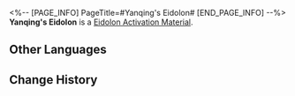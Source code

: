 <%-- [PAGE_INFO]
PageTitle=#Yanqing's Eidolon#
[END_PAGE_INFO] --%>
{{Item Infobox
|id          = 11209
|image       = Item Yanqing's Eidolon.png
|type        = Eidolon Activation Material
|invCategory = 
|rarity      = 5
|effect      = Material for raising Yanqing's Eidolon Level.
|description = 
}}
'''Yanqing's Eidolon''' is a [[Eidolon Activation Material]].

==Other Languages==
{{Other Languages
|en   = Yanqing's Eidolon
|zhs  = 【彦卿】的星魂
|zht  = 【彥卿】的星魂
|ja   = 「彦卿」の星魂
|ko   = [연경]의 성혼
|es   = Eidolon de Yanqing
|fr   = Eidolon de Yanqing
|ru   = Эйдолон Яньцина
|th   = Eidolon ของ Yanqing
|vi   = Tinh Hồn Của Yanqing
|de   = Yanqings Eidolon
|id   = Yanqing's Eidolon
|pt   = Eidolon de Yanqing
}}

==Change History==
{{Change History|2.0}}